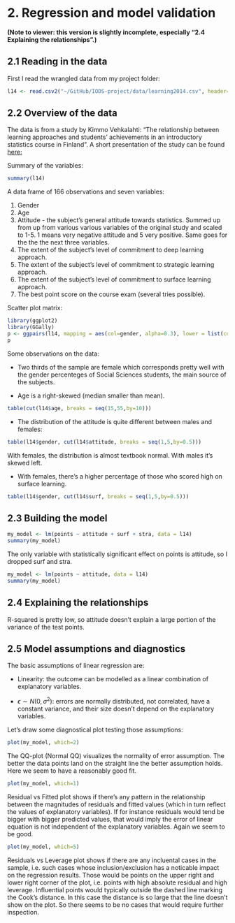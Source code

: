 # 2. Regression and model validation

**(Note to viewer: this version is slightly incomplete, especially "2.4 Explaining the relationships".)**

## 2.1 Reading in the data
First I read the wrangled data from my project folder:
```r
l14 <- read.csv2("~/GitHub/IODS-project/data/learning2014.csv", header=TRUE)
```
## 2.2 Overview of the data

The data is from a study by Kimmo Vehkalahti: "The relationship between learning approaches and students'
achievements in an introductory statistics course in Finland". A short presentation of the study can be found 
[here:](https://www.slideshare.net/kimmovehkalahti/the-relationship-between-learning-approaches-and-students-achievements-in-an-introductory-statistics-course-in-finland)

Summary of the variables:
```r
summary(l14)

```

A data frame of 166 observations and seven variables:

1. Gender
2. Age
3. Attitude - the subject's general attitude towards statistics. Summed up from up from various various variables
of the original study and scaled to 1-5. 1 means very negative attitude and 5 very positive. Same goes for the the the next three variables.
4. The extent of the subject's level of commitment to deep learning approach.
5. The extent of the subject's level of commitment to strategic learning approach.
6. The extent of the subject's level of commitment to surface learning approach.
7. The best point score on the course exam (several tries possible).

Scatter plot matrix:
```r
library(ggplot2)
library(GGally)
p <- ggpairs(l14, mapping = aes(col=gender, alpha=0.3), lower = list(combo = wrap("facethist", bins = 20)))
p

```

Some observations on the data:

* Two thirds of the sample are female which corresponds pretty well with the gender percenteges of Social Sciences students, the main source of the subjects.

* Age is a right-skewed (median smaller than mean).  
```r
table(cut(l14$age, breaks = seq(15,55,by=10)))
```

*  The distribution of the attitude is quite different between males and females:
```r
table(l14$gender, cut(l14$attitude, breaks = seq(1,5,by=0.5)))
```

With females, the distribution is almost textbook normal. With males it's skewed left.

* With females, there's a higher percentage of those who scored high on surface learning. 

```r
table(l14$gender, cut(l14$surf, breaks = seq(1,5,by=0.5)))
```


## 2.3 Building the model
```r
my_model <- lm(points ~ attitude + surf + stra, data = l14)
summary(my_model)
```
The only variable with statistically significant effect on points is attitude, so I dropped surf and stra.
```r
my_model <- lm(points ~ attitude, data = l14)
summary(my_model)

```

## 2.4 Explaining the relationships

R-squared is pretty low, so attitude doesn't explain a large portion of the variance of the test points. 

## 2.5 Model assumptions and diagnostics

The basic assumptions of linear regression are:

* Linearity: the outcome can be modelled as a linear combination of explanatory variables.

* $\epsilon \sim N(0,\sigma^2)$: errors are normally distributed, not correlated, have a constant variance, and their size doesn't depend on the explanatory variables.

Let's draw some diagnostical plot testing those assumptions:

```r
plot(my_model, which=2)

```


The QQ-plot (Normal QQ) visualizes the normality of error assumption. The better the data points land on the straight line the better assumption holds. Here we seem to have a reasonably good fit.

```r
plot(my_model, which=1)

```


Residual vs Fitted plot shows if there's any pattern in the relationship between the magnitudes of residuals and fitted values (which in turn reflect the values of explanatory variables). If for instance residuals would tend be bigger with bigger predicted values, that would imply the error of linear equation is not independent of the explanatory variables. Again we seem to be good.


```r
plot(my_model, which=5)

```


Residuals vs Leverage plot shows if there are any incluental cases in the sample, i.e. such cases whose inclusion/exclusion has a noticable impact on the regression results. Those would be points on the upper right and lower right corner of the plot, i.e. points with high absolute residual and high leverage. Influential points would typically outside the dashed line marking the Cook's distance. In this case the distance is so large that the line doesn't show on the plot. So there seems to be no cases that would require further inspection.   

